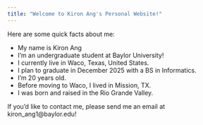 ```yaml
---
title: "Welcome to Kiron Ang's Personal Website!"
---
```


Here are some quick facts about me:

- My name is Kiron Ang
- I'm an undergraduate student at Baylor University! 
- I currently live in Waco, Texas, United States. 
- I plan to graduate in December 2025 with a BS in Informatics.
- I'm 20 years old.
- Before moving to Waco, I lived in Mission, TX.
- I was born and raised in the Rio Grande Valley.

If you'd like to contact me, please send me an email at kiron_ang1@baylor.edu!